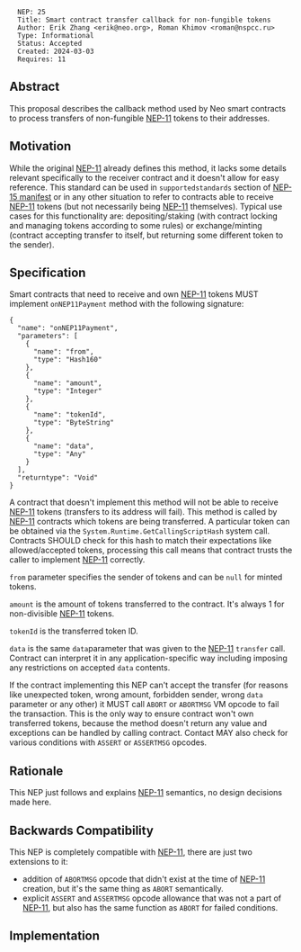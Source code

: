 <pre>
  NEP: 25
  Title: Smart contract transfer callback for non-fungible tokens
  Author: Erik Zhang <erik@neo.org>, Roman Khimov <roman@nspcc.ru>
  Type: Informational
  Status: Accepted
  Created: 2024-03-03
  Requires: 11
</pre>

==Abstract==

This proposal describes the callback method used by Neo smart contracts to
process transfers of non-fungible [[nep-11.mediawiki|NEP-11]] tokens to their addresses.

==Motivation==

While the original [[nep-11.mediawiki|NEP-11]] already defines this method, it
lacks some details relevant specifically to the receiver contract and it doesn't
allow for easy reference. This standard can be used in <code>supportedstandards</code>
section of [[nep-15.mediawiki|NEP-15 manifest]] or in any other situation to
refer to contracts able to receive [[nep-11.mediawiki|NEP-11]] tokens (but not
necessarily being [[nep-11.mediawiki|NEP-11]] themselves). Typical use cases
for this functionality are: depositing/staking (with contract locking and
managing tokens according to some rules) or exchange/minting (contract accepting
transfer to itself, but returning some different token to the sender).

==Specification==

Smart contracts that need to receive and own [[nep-11.mediawiki|NEP-11]] tokens
MUST implement <code>onNEP11Payment</code> method with the following signature:

<pre>
{
  "name": "onNEP11Payment",
  "parameters": [
    {
      "name": "from",
      "type": "Hash160"
    },
    {
      "name": "amount",
      "type": "Integer"
    },
    {
      "name": "tokenId",
      "type": "ByteString"
    },
    {
      "name": "data",
      "type": "Any"
    }
  ],
  "returntype": "Void"
}
</pre>

A contract that doesn't implement this method will not be able to receive
[[nep-11.mediawiki|NEP-11]] tokens (transfers to its address will fail). This
method is called by [[nep-11.mediawiki|NEP-11]] contracts which tokens are being
transferred. A particular token can be obtained via the <code>System.Runtime.GetCallingScriptHash</code>
system call. Contracts SHOULD check for this hash to match their expectations
like allowed/accepted tokens, processing this call means that contract trusts
the caller to implement [[nep-11.mediawiki|NEP-11]] correctly.

<code>from</code> parameter specifies the sender of tokens and can be <code>null</code>
for minted tokens.

<code>amount</code> is the amount of tokens transferred to the contract. It's
always 1 for non-divisible [[nep-11.mediawiki|NEP-11]] tokens.

<code>tokenId</code> is the transferred token ID.

<code>data</code> is the same <code>data</code>parameter that was given to the
[[nep-11.mediawiki|NEP-11]] <code>transfer</code> call. Contract can interpret
it in any application-specific way including imposing any restrictions on
accepted <code>data</code> contents.

If the contract implementing this NEP can't accept the transfer (for reasons like
unexpected token, wrong amount, forbidden sender, wrong <code>data</code>
parameter or any other) it MUST call <code>ABORT</code> or <code>ABORTMSG</code>
VM opcode to fail the transaction. This is the only way to ensure contract
won't own transferred tokens, because the method doesn't return any value
and exceptions can be handled by calling contract. Contact MAY also check for
various conditions with <code>ASSERT</code> or <code>ASSERTMSG</code> opcodes.

==Rationale==

This NEP just follows and explains [[nep-11.mediawiki|NEP-11]] semantics, no
design decisions made here.

==Backwards Compatibility==

This NEP is completely compatible with [[nep-11.mediawiki|NEP-11]], there are
just two extensions to it:
* addition of <code>ABORTMSG</code> opcode that didn't exist at the time of [[nep-11.mediawiki|NEP-11]] creation, but it's the same thing as <code>ABORT</code> semantically.
* explicit <code>ASSERT</code> and <code>ASSERTMSG</code> opcode allowance that was not a part of [[nep-11.mediawiki|NEP-11]], but also has the same function as <code>ABORT</code> for failed conditions.

==Implementation==

